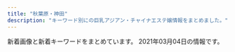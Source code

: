 ```yaml
---
title: "秋葉原・神田"
description: "キーワード別にの巨乳アジアン・チャイナエステ嬢情報をまとめました。"
---
```


新着画像と新着キーワードをまとめています。
2021年03月04日の情報です。

<DmmAffiliateIns />
<KeywordTable
  shops={
    [
    {
        "img_links": [
            "http://loman.ies.fun/images/room4.jpg",
            "http://loman.ies.fun/photos/sites/33/2020/03/2020032611581578.jpg",
            "http://loman.ies.fun/photos/sites/33/2020/03/2020032611565659.jpg",
            "http://loman.ies.fun/images/s_news.png",
            "http://loman.ies.fun/photos/sites/33/2020/03/202003261200240.jpg",
            "http://loman.ies.fun/photos/sites/33/2020/03/2020032611581687.jpg",
            "http://loman.ies.fun/photos/sites/33/2020/03/2020032611584396.jpg",
            "http://loman.ies.fun/photos/sites/33/2020/03/2020032611555543.jpg",
            "http://loman.ies.fun/photos/sites/33/2020/03/2020032611445837.jpg",
            "http://loman.ies.fun/photos/sites/33/2020/03/2020032611153250.jpg",
            "http://loman.ies.fun/photos/sites/33/2020/03/2020032611522152.jpg",
            "http://loman.ies.fun/images/room3.jpg",
            "http://loman.ies.fun/images/s_pick.png",
            "http://loman.ies.fun/images/room1.jpg",
            "http://loman.ies.fun/photos/sites/33/2020/03/2020032611445885.jpg",
            "http://loman.ies.fun/photos/sites/33/2020/03/2020032611565587.jpg",
            "http://loman.ies.fun/photos/sites/33/2020/03/2020032612000446.jpg",
            "http://loman.ies.fun/images/mobile.jpg",
            "http://loman.ies.fun/images/s_staff.png",
            "http://loman.ies.fun/photos/sites/33/2020/03/2020032611565613.jpg",
            "http://loman.ies.fun/photos/sites/33/2020/03/2020032611562755.jpg",
            "http://loman.ies.fun/photos/sites/33/2020/03/2020032611511046.jpg",
            "http://loman.ies.fun/photos/sites/33/2020/03/202003261151446.jpg",
            "http://loman.ies.fun/photos/sites/33/2020/03/202003261158439.jpg",
            "http://loman.ies.fun/photos/sites/33/2020/03/202003261138067.jpg",
            "http://loman.ies.fun/images/girl-z1.jpg",
            "http://loman.ies.fun/images/girl-z2.jpg",
            "http://loman.ies.fun/images/room2.jpg",
            "http://loman.ies.fun/photos/sites/33/2020/08/2020081913260795.jpg",
            "http://loman.ies.fun/photos/sites/33/2020/03/2020032611443518.jpg",
            "http://loman.ies.fun/images/top.png",
            "http://loman.ies.fun/photos/sites/33/2020/03/2020032611553428.jpg"
        ],
        "url": "http://loman.ies.fun/",
        "name": "\u30cf\u30d4\u30cd\u30b9",
        "keywords": {
            "85": 5,
            "87": 4,
            "D": 11,
            "86": 8,
            "83": 2,
            "C": 33,
            "E": 4,
            "89": 1,
            "88": 1
        },
        "station": "JR\u795e\u7530\u99c5\u5317\u53e3"
    },
    {
        "keywords": {
            "D": 4,
            "E": 4,
            "G": 1
        },
        "station": "JR\u795e\u7530\u99c5\u6771\u53e3",
        "name": "COCORO",
        "img_links": [
            "http://k-cocoro.co/images/mya.jpg",
            "http://k-cocoro.co/images/momo.jpg",
            "http://k-cocoro.co/images/001.jpg",
            "http://k-cocoro.co/images/grande.jpg",
            "http://k-cocoro.co/images/g3.jpg",
            "http://k-cocoro.co/images/news_top.jpg",
            "http://k-cocoro.co/images/girl_03.png",
            "http://k-cocoro.co/images/yu.jpg",
            "http://k-cocoro.co/images/shishu_03.jpg",
            "http://k-cocoro.co/images/right_bottom.png",
            "http://k-cocoro.co/images/pagetop.png",
            "http://k-cocoro.co/images/004.jpg",
            "http://k-cocoro.co/images/noimage.jpg",
            "http://k-cocoro.co/images/right_top.png",
            "http://k-cocoro.co/images/shishu_02.jpg",
            "http://k-cocoro.co/images/girlx_top.png",
            "http://k-cocoro.co/images/003.jpg",
            "http://k-cocoro.co/images/remo.jpg",
            "http://k-cocoro.co/images/002.jpg",
            "http://k-cocoro.co/images/mail.png",
            "http://k-cocoro.co/images/s2.jpg",
            "http://k-cocoro.co/images/nei_01.png",
            "http://k-cocoro.co/images/shishu_01.jpg",
            "http://k-cocoro.co/images/tite-magazine.png",
            "http://k-cocoro.co/images/girl_top.png",
            "http://k-cocoro.co/images/gg1.jpg",
            "http://k-cocoro.co/images/yui.jpg",
            "http://k-cocoro.co/images/ss.jpg",
            "http://k-cocoro.co/images/gg2.jpg",
            "http://k-cocoro.co/images/tite-staff.png",
            "http://k-cocoro.co/images/nei_03.png",
            "http://k-cocoro.co/images/girl_01.png"
        ],
        "url": "http://k-cocoro.co/"
    },
    {
        "name": "\u7652\u611b",
        "station": "JR\u79cb\u8449\u539f\u99c5\u662d\u548c\u901a\u308a\u53e3",
        "url": "http://yu-ai.work/",
        "keywords": {
            "85": 24,
            "84": 3,
            "C": 24,
            "87": 3,
            "D": 24,
            "E": 3,
            "86": 3
        },
        "img_links": [
            "http://yu-ai.work/img/st20.jpg",
            "http://yu-ai.work/img/st15.jpg",
            "http://yu-ai.work/sp/img/acc3.jpg",
            "http://yu-ai.work/img/sc9.jpg",
            "http://yu-ai.work/img/head.jpg",
            "http://yu-ai.work/img/acc3.jpg",
            "http://yu-ai.work/img/sc19.jpg",
            "http://yu-ai.work/img/st14.jpg",
            "http://yu-ai.work/sp/img/p19.jpg",
            "http://yu-ai.work/img/sta18.jpg",
            "http://yu-ai.work/sp/img/sta16.jpg",
            "http://yu-ai.work/img/sta13.jpg",
            "http://yu-ai.work/img/st10.jpg",
            "http://yu-ai.work/img/st0013.jpg",
            "http://yu-ai.work/img/st18.jpg",
            "http://yu-ai.work/sp/img/cam.jpg",
            "http://yu-ai.work/sp/img/p17.jpg",
            "http://yu-ai.work/sp/img/time.jpg",
            "http://yu-ai.work/img/sta9.jpg",
            "http://yu-ai.work/img/sta17.jpg",
            "http://yu-ai.work/img/st09.jpg",
            "http://yu-ai.work/img/fla.jpg",
            "http://yu-ai.work/img/st13.jpg",
            "http://yu-ai.work/sp/img/acc1.jpg",
            "http://yu-ai.work/sp/img/add.jpg",
            "http://yu-ai.work/sp/img/sta17.jpg",
            "http://yu-ai.work/img/st014.jpg",
            "http://yu-ai.work/sp/img/sta15.jpg",
            "http://yu-ai.work/img/sta19.jpg",
            "http://yu-ai.work/img/sta12.jpg",
            "http://yu-ai.work/img/sc14.jpg",
            "http://yu-ai.work/sp/img/sta13.jpg",
            "http://yu-ai.work/img/sc15.jpg",
            "http://yu-ai.work/img/st012.jpg",
            "http://yu-ai.work/img/st010.jpg",
            "http://yu-ai.work/sp/img/pc.jpg",
            "http://yu-ai.work/img/st9.jpg",
            "http://yu-ai.work/img/st17.jpg",
            "http://yu-ai.work/img/st0012.jpg",
            "http://yu-ai.work/sp/img/sys.jpg",
            "http://yu-ai.work/img/sc16.jpg",
            "http://yu-ai.work/img/sc20.jpg",
            "http://yu-ai.work/img/men-es-ran.jpg",
            "http://yu-ai.work/img/st009.jpg",
            "http://yu-ai.work/sp/img/p20.jpg",
            "http://yu-ai.work/sp/img/sta14.jpg",
            "http://yu-ai.work/sp/img/pic.jpg",
            "http://yu-ai.work/img/sta16.jpg",
            "http://yu-ai.work/sp/img/p18.jpg",
            "http://yu-ai.work/sp/img/sta20.jpg",
            "http://yu-ai.work/img/st19.jpg",
            "http://yu-ai.work/sp/img/sta10.jpg",
            "http://yu-ai.work/sp/img/botton.jpg",
            "http://yu-ai.work/sp/img/t-s.jpg",
            "http://yu-ai.work/sp/img/sta19.jpg",
            "http://yu-ai.work/img/sta20.jpg",
            "http://yu-ai.work/sp/img/acc2.jpg",
            "http://yu-ai.work/img/sc18.jpg",
            "http://yu-ai.work/img/botton.jpg",
            "http://yu-ai.work/img/acc2.jpg",
            "http://yu-ai.work/sp/img/tit.jpg",
            "http://yu-ai.work/img/st018.jpg",
            "http://yu-ai.work/sp/img/sta9.jpg",
            "http://yu-ai.work/sp/img/t-o.jpg",
            "http://yu-ai.work/img/sta15.jpg",
            "http://yu-ai.work/sp/img/info.jpg",
            "http://yu-ai.work/img/st013.jpg",
            "http://yu-ai.work/sp/img/tel.jpg",
            "http://yu-ai.work/sp/img/t-t.jpg",
            "http://yu-ai.work/img/st015.jpg",
            "http://yu-ai.work/sp/img/sta18.jpg",
            "http://yu-ai.work/img/sta10.jpg",
            "http://yu-ai.work/img/st16.jpg",
            "http://yu-ai.work/img/st020.jpg",
            "http://yu-ai.work/img/st12.jpg",
            "http://yu-ai.work/img/sc17.jpg",
            "http://yu-ai.work/img/sc12.jpg",
            "http://yu-ai.work/img/nos.jpg",
            "http://yu-ai.work/sp/img/t-a.jpg",
            "http://yu-ai.work/img/st019.jpg",
            "http://yu-ai.work/img/sc10.jpg",
            "http://yu-ai.work/sp/img/sta12.jpg",
            "http://yu-ai.work/img/acc1.jpg",
            "http://yu-ai.work/img/sta14.jpg",
            "http://yu-ai.work/sp/img/t-r.jpg",
            "http://yu-ai.work/img/sc13.jpg"
        ]
    },
    {
        "keywords": {},
        "name": "\u6c34\u306e\u604b",
        "station": "JR\u795e\u7530\u99c5\u5357\u53e3",
        "img_links": [],
        "url": "https://mizuno-koi.com/"
    },
    {
        "url": "http://jasmine-massage.info/",
        "keywords": {
            "C": 14,
            "87": 2,
            "85": 3,
            "86": 3,
            "D": 5
        },
        "station": "JR\u79cb\u8449\u539f\u99c5\u662d\u548c\u901a\u308a\u53e3",
        "name": "\u96a0\u308c\u5bb6",
        "img_links": [
            "http://jasmine-massage.info/i/img/sta201.jpg",
            "http://jasmine-massage.info/i/img/sta196.jpg",
            "http://jasmine-massage.info/img/sj.jpg",
            "http://jasmine-massage.info/img/head.jpg",
            "http://jasmine-massage.info/img/botton.jpg",
            "http://jasmine-massage.info/i/img/sta198.jpg",
            "http://jasmine-massage.info/img/st196.jpg",
            "http://jasmine-massage.info/i/img/r1.jpg",
            "http://jasmine-massage.info/img/s201.jpg",
            "http://jasmine-massage.info/img/s200.jpg",
            "http://jasmine-massage.info/img/st0196.jpg",
            "http://jasmine-massage.info/i/img/st196.jpg",
            "http://jasmine-massage.info/i/img/r3.jpg",
            "http://jasmine-massage.info/img/sta196.jpg",
            "http://jasmine-massage.info/img/s196.jpg",
            "http://jasmine-massage.info/img/st0198.jpg",
            "http://jasmine-massage.info/img/sta201.jpg",
            "http://jasmine-massage.info/img/sta198.jpg",
            "http://jasmine-massage.info/i/img/r4.jpg",
            "http://jasmine-massage.info/i/img/sta200.jpg",
            "http://jasmine-massage.info/img/st201.jpg",
            "http://jasmine-massage.info/img/s198.jpg",
            "http://jasmine-massage.info/img/st0200.jpg",
            "http://jasmine-massage.info/img/nos.jpg",
            "http://jasmine-massage.info/i/img/r2.jpg",
            "http://jasmine-massage.info/img/st200.jpg",
            "http://jasmine-massage.info/img/st198.jpg",
            "http://jasmine-massage.info/img/mo.png",
            "http://jasmine-massage.info/img/sta200.jpg"
        ]
    },
    {
        "img_links": [
            "http://www.asakusabashi-est.xyz/images/index-aridel_20.jpg",
            "http://www.asakusabashi-est.xyz/images/index-aridel_24.jpg",
            "http://www.asakusabashi-est.xyz/images/index-aridel_10.jpg",
            "http://www.asakusabashi-est.xyz/images/nav/lanmu-t-job.jpg",
            "http://www.asakusabashi-est.xyz/images/nav/lanmu-t-sys.jpg",
            "http://www.asakusabashi-est.xyz/images/shop/zi2.png",
            "http://www.asakusabashi-est.xyz/images/staff/2/moro/moro.jpg",
            "http://www.asakusabashi-est.xyz/images/shop/zi.png",
            "http://www.asakusabashi-est.xyz/images/idnex-down/index-down-if_07.jpg",
            "http://www.asakusabashi-est.xyz/images/staff/4/3.jpg",
            "http://www.asakusabashi-est.xyz/images/staff/4/4.jpg",
            "http://www.asakusabashi-est.xyz/images/top/t3.jpg",
            "http://www.asakusabashi-est.xyz/images/sys/lanmu-zi-s7.png",
            "http://www.asakusabashi-est.xyz/images/index-aridel_07.jpg",
            "http://www.asakusabashi-est.xyz/images/top/t2.jpg",
            "http://www.asakusabashi-est.xyz/images/idnex-down/index-down-if_12.jpg",
            "http://www.asakusabashi-est.xyz/images/top/t3.png",
            "http://www.asakusabashi-est.xyz/images/nav/lanmu-t-st.jpg",
            "http://www.asakusabashi-est.xyz/images/index-aridel_02.jpg",
            "http://www.asakusabashi-est.xyz/images/staff/akira.jpg",
            "http://www.asakusabashi-est.xyz/images/shop/zi4.png",
            "http://www.asakusabashi-est.xyz/images/idnex-down/index-down-if_03.jpg",
            "http://www.asakusabashi-est.xyz/images/shop/zi3.png",
            "http://www.asakusabashi-est.xyz/images/staff/6.jpg",
            "http://www.asakusabashi-est.xyz/images/staff/4/2.jpg",
            "http://www.asakusabashi-est.xyz/images/idnex-down/index-down-if_05.jpg",
            "http://www.asakusabashi-est.xyz/images/index-aridel_18.jpg"
        ],
        "url": "http://www.asakusabashi-est.xyz/",
        "name": "Oualia\u30fb\u30af\u30aa\u30ea\u30a2",
        "keywords": {
            "84": 1
        },
        "station": "JR\u6d45\u8349\u6a4b\u99c5\u6771\u53e3"
    },
    {
        "station": "JR\u795e\u7530\u99c5\u897f\u53e3",
        "name": "\u7652\u3057\u306e\u68ee",
        "img_links": [
            "http://massage-esthe.xyz/img/st1.jpg",
            "http://massage-esthe.xyz/img/sta3.jpg",
            "http://massage-esthe.xyz/img/st2.jpg",
            "http://massage-esthe.xyz/img/eve.jpg",
            "http://massage-esthe.xyz/img/st4.jpg",
            "http://massage-esthe.xyz/img/sta2.jpg",
            "http://massage-esthe.xyz/img/nosta.jpg",
            "http://massage-esthe.xyz/img/no.png",
            "http://massage-esthe.xyz/img/sta4.jpg",
            "http://massage-esthe.xyz/img/fla.jpg",
            "http://massage-esthe.xyz/img/sta1.jpg",
            "http://massage-esthe.xyz/img/r1.jpg",
            "http://massage-esthe.xyz/img/st3.jpg",
            "http://massage-esthe.xyz/img/r2.jpg",
            "http://massage-esthe.xyz/img/r4.jpg",
            "http://massage-esthe.xyz/img/st5.jpg",
            "http://massage-esthe.xyz/img/sta5.jpg",
            "http://massage-esthe.xyz/img/top.jpg"
        ],
        "keywords": {
            "86": 11
        },
        "url": "http://massage-esthe.xyz/"
    },
    {
        "keywords": {
            "87": 8,
            "E": 8,
            "C": 26,
            "D": 12,
            "85": 2,
            "86": 10
        },
        "img_links": [
            "http://chou-massage.work/sp/img/st3.jpg",
            "http://chou-massage.work/img/st4.jpg",
            "http://chou-massage.work/sp/img/fla-2.jpg",
            "http://chou-massage.work/sp/img/fla-3.jpg",
            "http://chou-massage.work/img/sta1.jpg",
            "http://chou-massage.work/img/st1.jpg",
            "http://chou-massage.work/img/sta7.jpg",
            "http://chou-massage.work/sp/img/fla-1.jpg",
            "http://chou-massage.work/sp/img/sta8.jpg",
            "http://chou-massage.work/sp/img/sta3.jpg",
            "http://chou-massage.work/sp/img/sta7.jpg",
            "http://chou-massage.work/img/sta2.jpg",
            "http://chou-massage.work/sp/img/botton.jpg",
            "http://chou-massage.work/img/st2.jpg",
            "http://chou-massage.work/img/fla-2.jpg",
            "http://chou-massage.work/img/fla-1.jpg",
            "http://chou-massage.work/img/st3.jpg",
            "http://chou-massage.work/img/st8.jpg",
            "http://chou-massage.work/img/sta8.jpg",
            "http://chou-massage.work/sp/img/sta2.jpg",
            "http://chou-massage.work/sp/img/st7.jpg",
            "http://chou-massage.work/sp/img/st1.jpg",
            "http://chou-massage.work/img/acc.jpg",
            "http://chou-massage.work/sp/img/st4.jpg",
            "http://chou-massage.work/sp/img/sta1.jpg",
            "http://chou-massage.work/sp/img/st2.jpg",
            "http://chou-massage.work/img/sta3.jpg",
            "http://chou-massage.work/img/sta4.jpg",
            "http://chou-massage.work/img/st7.jpg",
            "http://chou-massage.work/img/botton.jpg",
            "http://chou-massage.work/sp/img/st8.jpg",
            "http://chou-massage.work/img/mo.png",
            "http://chou-massage.work/sp/img/sta4.jpg",
            "http://chou-massage.work/sp/img/acc.jpg",
            "http://chou-massage.work/img/fla-3.jpg",
            "http://chou-massage.work/sp/img/mo.png"
        ],
        "station": "JR\u795e\u7530\u99c5\u897f\u53e3",
        "url": "http://chou-massage.work/",
        "name": "\u8776"
    },
    {
        "name": "\u30d1\u30f3\u30c0\u30de\u30c3\u30b5\u30fc\u30b8",
        "keywords": {},
        "station": "JR\u79cb\u8449\u539f\u99c5\u662d\u548c\u901a\u308a\u53e3",
        "img_links": [
            "https://yumegokochi1.com/_src/49451741/panda.png",
            "https://yumegokochi1.com/_src/49451698/img20200920211111185467.png",
            "https://yumegokochi1.com/_src/49451759/mikinew22.png",
            "https://yumegokochi1.com/_src/49690956/mikinew22.png",
            "https://yumegokochi1.com/_src/49800470/mikinew22.png",
            "https://yumegokochi1.com/_src/49800856/2.jpg",
            "https://yumegokochi1.com/_src/49451694/img20200920141422782540.png",
            "https://yumegokochi1.com/_src/49600659/mikinew22.png",
            "https://yumegokochi1.com/_src/49451714/img20200920211111185467.png",
            "https://yumegokochi1.com/_src/49600657/mikinew22.png",
            "https://yumegokochi1.com/_src/49601606/mikinew22.png",
            "https://yumegokochi1.com/_src/49451706/img20200921221149975618.png",
            "https://yumegokochi1.com/_src/49451712/gettyimages-1124713982.jpg",
            "https://yumegokochi1.com/_src/49601604/img_5364.png",
            "https://yumegokochi1.com/_src/49800727/1.jpg",
            "https://yumegokochi1.com/_src/49451708/img20200921221149975618.png",
            "https://yumegokochi1.com/_src/49451755/mikinew22.png",
            "https://yumegokochi1.com/_src/49451739/s__37322773.jpg",
            "https://yumegokochi1.com/_src/49451725/img20200920211111185467.png",
            "https://yumegokochi1.com/_src/49451804/9dfc3519-db15-4421-9d5a-72bca41cf758.jpg",
            "https://yumegokochi1.com/_src/49451757/mikinew22.png",
            "https://yumegokochi1.com/_src/49451753/mikinew22.png",
            "https://yumegokochi1.com/_src/49451769/sign.png",
            "https://yumegokochi1.com/_src/49451751/s__37707790.jpg",
            "https://yumegokochi1.com/_src/49451762/9dfc3519-db15-4421-9d5a-72bca41cf758.jpg",
            "https://yumegokochi1.com/_src/49451690/tel.png",
            "https://yumegokochi1.com/_src/49451704/img20200921221149975618.png",
            "https://yumegokochi1.com/_src/49451761/73712a1b-86b8-482b-b4d2-d8a85862327f.jpg",
            "https://yumegokochi1.com/_src/49690958/mikinew22.png",
            "https://yumegokochi1.com/_src/49801147/1.jpg",
            "https://yumegokochi1.com/_src/49800472/mikinew22.png",
            "https://yumegokochi1.com/_src/49451721/2019-06-03_20200201221114.png",
            "https://yumegokochi1.com/_src/49451724/2019-06-03_20200201221114.png",
            "https://yumegokochi1.com/_src/49451688/mikinew22.png",
            "https://yumegokochi1.com/_src/53271233/hinamatsuri.png",
            "https://yumegokochi1.com/_src/49451747/mikinew22.png",
            "https://yumegokochi1.com/_src/49451710/gettyimages-1124713982.jpg"
        ],
        "url": "https://yumegokochi1.com/"
    },
    {
        "url": "http://esthe-aroma.pink/",
        "keywords": {
            "86": 4,
            "C": 2,
            "85": 2,
            "D": 4,
            "87": 1,
            "E": 1
        },
        "img_links": [
            "http://esthe-aroma.pink/img/cg011.jpg",
            "http://esthe-aroma.pink/img/m4.jpg",
            "http://esthe-aroma.pink/img/m2.jpg",
            "http://esthe-aroma.pink/img/stan.png",
            "http://esthe-aroma.pink/img/m1.jpg",
            "http://esthe-aroma.pink/img/cg07.jpg",
            "http://esthe-aroma.pink/img/m10.jpg",
            "http://esthe-aroma.pink/img/top.jpg",
            "http://esthe-aroma.pink/img/noo.png",
            "http://esthe-aroma.pink/img/cg03.jpg",
            "http://esthe-aroma.pink/img/cg01.jpg",
            "http://esthe-aroma.pink/img/m30.jpg",
            "http://esthe-aroma.pink/img/cg05.jpg",
            "http://esthe-aroma.pink/img/m3.jpg",
            "http://esthe-aroma.pink/img/cg04.jpg",
            "http://esthe-aroma.pink/img/m20.jpg",
            "http://esthe-aroma.pink/img/m6.jpg",
            "http://esthe-aroma.pink/img/no.png",
            "http://esthe-aroma.pink/img/cg021.jpg",
            "http://esthe-aroma.pink/img/cg02.jpg",
            "http://esthe-aroma.pink/img/m5.jpg",
            "http://esthe-aroma.pink/img/cg06.jpg",
            "http://esthe-aroma.pink/img/m60.jpg",
            "http://esthe-aroma.pink/img/fla.jpg"
        ],
        "name": "\u604b\u306e\u65e5",
        "station": "JR\u795e\u7530\u99c5\u6771\u53e3"
    },
    {
        "name": "\u5065\u5eb7\u574a",
        "station": "JR\u795e\u7530\u99c5\u5317\u53e3",
        "img_links": [
            "http://kenkoubo.link/wp-content/themes/template-salon2/images/camp-bnr2.png",
            "http://kenkoubo.link/wp-content/uploads/2017/03/05a.jpg",
            "http://kenkoubo.link/wp-content/uploads/2019/05/rin_image_1_syusei-250x375.jpeg",
            "http://kenkoubo.link/wp-content/themes/template-salon2/images/camp-bnr.png",
            "http://kenkoubo.link/wp-content/uploads/2017/03/08-250x375.jpg",
            "http://kenkoubo.link/wp-content/uploads/2017/03/08.jpg",
            "http://kenkoubo.link/wp-content/themes/template-salon2/images/news-ttl.png",
            "http://es-tsudanuma.com/wp-content/uploads/2016/10/massage-de_88_31.jpg",
            "http://kenkoubo.link/wp-content/themes/template-salon2/images/05.jpg",
            "http://kenkoubo.link/wp-content/uploads/2017/03/08-2.jpg",
            "http://kenkoubo.link/wp-content/uploads/2019/05/rin_image_1_syusei-900x1600.jpeg",
            "http://kenkoubo.link/wp-content/themes/template-salon2/images/info.png",
            "http://kenkoubo.link/wp-content/uploads/2020/11/yuko_image_syusei-1.jpg",
            "http://kenkoubo.link/wp-content/themes/template-salon2/images/telm.png",
            "http://kenkoubo.link/wp-content/themes/template-salon2/images/slider1.jpg",
            "http://kenkoubo.link/wp-content/uploads/2017/03/03-1.jpg",
            "http://kenkoubo.link/wp-content/themes/template-salon2/images/camp-bnr3.png",
            "http://kenkoubo.link/wp-content/themes/template-salon2/images/camp-bnr4.png",
            "http://kenkoubo.link/wp-content/uploads/2017/03/05.jpg",
            "http://kenkoubo.link/wp-content/uploads/2017/03/05-1-250x375.jpg",
            "http://kenkoubo.link/wp-content/uploads/2019/05/ai_image_1_syusei-250x375.jpeg",
            "http://kenkoubo.link/wp-content/uploads/2019/05/ai_image_1_syusei-900x1600.jpeg",
            "http://kenkoubo.link/wp-content/themes/template-salon2/images/pickup-frame.png",
            "http://kenkoubo.link/wp-content/uploads/2017/03/08a.jpg",
            "http://kenkoubo.link/wp-content/uploads/2017/03/05-1.jpg",
            "http://kenkoubo.link/wp-content/themes/template-salon2/images/info2.png",
            "http://kenkoubo.link/wp-content/themes/template-salon2/images/pickup-ttl.png",
            "https://www.mens-anavi.com/img/mens-esthe1.png",
            "http://kenkoubo.link/wp-content/uploads/2017/03/07-1.jpg",
            "http://kenkoubo.link/wp-content/uploads/2017/03/09.jpg",
            "http://kenkoubo.link/wp-content/themes/template-salon2/images/03.jpg",
            "http://kenkoubo.link/wp-content/uploads/2020/11/yuko_image_syusei-1-250x375.jpg",
            "http://kenkoubo.link/wp-content/themes/template-salon2/images/08.jpg",
            "http://kenkoubo.link/wp-content/uploads/2017/03/03-1-250x375.jpg"
        ],
        "url": "http://kenkoubo.link",
        "keywords": {
            "C": 6,
            "85": 2,
            "90": 2,
            "D": 6,
            "89": 4,
            "88": 4
        }
    },
    {
        "keywords": {
            "G": 3,
            "\u7206\u4e73": 3,
            "F": 7,
            "E": 3,
            "\u80f8": 2,
            "\u4e73": 3,
            "D": 9,
            "C": 18
        },
        "name": "\u8336\u8336",
        "url": "http://esute-kanda.tokyo/",
        "img_links": [
            "http://esute-kanda.tokyo/images/st/st_suzu.jpg",
            "http://esute-kanda.tokyo/images/st/st_kanon.jpg",
            "http://esute-kanda.tokyo/images/st/st_sakura.jpg",
            "http://esute-kanda.tokyo/images/top2.png",
            "http://esute-kanda.tokyo/images/top.png",
            "http://esute-kanda.tokyo/images/st/st_sara.jpg",
            "http://esute-kanda.tokyo/images/st/st_moka.jpg",
            "http://esute-kanda.tokyo/images/st/st_yuuka.jpg",
            "http://esute-kanda.tokyo/images/st/st_jennie2.jpg",
            "http://esute-kanda.tokyo/images/st/st_natsu.jpg",
            "http://esute-kanda.tokyo/images/st/st_riko.jpg",
            "http://esute-kanda.tokyo/images/st/st_nanami.jpg",
            "http://esute-kanda.tokyo/images/st/st_ran.jpg",
            "http://esute-kanda.tokyo/images/st/st_ryo.jpg",
            "http://esute-kanda.tokyo/images/st/st_yaya.jpg",
            "http://esute-kanda.tokyo/images/st/st_riri.jpg",
            "http://esute-kanda.tokyo/images/st/st_mariko.jpg",
            "http://esute-kanda.tokyo/images/st/st_momo.jpg",
            "http://esute-kanda.tokyo/images/access/ac_photo.jpg",
            "http://esute-kanda.tokyo/images/st/st_yuyu.jpg",
            "http://esute-kanda.tokyo/images/st/st_jennie.jpg",
            "http://esute-kanda.tokyo/images/st/st_ayaka.jpg",
            "http://esute-kanda.tokyo/images/st/st_yuki.jpg",
            "http://esute-kanda.tokyo/images/st/st_rui.jpg",
            "http://esute-kanda.tokyo/images/st/st_mao.jpg"
        ],
        "station": "\u795e\u7530\u99c5\u897f\u53e3"
    },
    {
        "url": "http://genkidou.work/",
        "img_links": [
            "http://genkidou.work/img/s5.jpg",
            "http://genkidou.work/img/sta24.jpg",
            "http://genkidou.work/sp/img/tit.jpg",
            "http://genkidou.work/sp/img/acc5.jpg",
            "http://genkidou.work/sp/img/sch.jpg",
            "http://genkidou.work/img/body2.jpg",
            "http://genkidou.work/img/acc2.jpg",
            "http://genkidou.work/sp/img/pc.jpg",
            "http://genkidou.work/img/st3.jpg",
            "http://genkidou.work/img/st24.jpg",
            "http://genkidou.work/img/st7.jpg",
            "http://genkidou.work/img/st12.jpg",
            "http://genkidou.work/sp/img/pic.jpg",
            "http://genkidou.work/sp/img/cam.jpg",
            "http://genkidou.work/sp/img/t-a.jpg",
            "http://genkidou.work/img/st9.jpg",
            "http://genkidou.work/sp/img/koko_234x60.png",
            "http://genkidou.work/img/st13.jpg",
            "http://genkidou.work/img/head.jpg",
            "http://genkidou.work/img/sta22.jpg",
            "http://genkidou.work/sp/img/st20.jpg",
            "http://genkidou.work/img/st18.jpg",
            "http://genkidou.work/sp/img/st10.jpg",
            "http://genkidou.work/img/st6.jpg",
            "http://genkidou.work/img/mo.png",
            "http://genkidou.work/sp/img/st13.jpg",
            "http://genkidou.work/img/koko_468x60.png",
            "http://genkidou.work/img/sta10.jpg",
            "http://genkidou.work/sp/img/st11.jpg",
            "http://genkidou.work/sp/img/st16.jpg",
            "http://genkidou.work/img/fla.jpg",
            "http://genkidou.work/sp/img/time.jpg",
            "http://genkidou.work/img/st0011.jpg",
            "http://genkidou.work/img/st011.jpg",
            "http://genkidou.work/sp/img/info.jpg",
            "http://genkidou.work/img/st4.jpg",
            "http://genkidou.work/img/sta2.jpg",
            "http://genkidou.work/img/st20.jpg",
            "http://genkidou.work/sp/img/acc6.jpg",
            "http://genkidou.work/sp/img/tel.jpg",
            "http://genkidou.work/img/botton.jpg",
            "http://genkidou.work/sp/img/acc2.jpg",
            "http://genkidou.work/img/sta16.jpg",
            "http://genkidou.work/img/fla-1.jpg",
            "http://genkidou.work/img/st010.jpg",
            "http://genkidou.work/img/acc5.jpg",
            "http://genkidou.work/sp/img/st2.jpg",
            "http://genkidou.work/img/sta6.jpg",
            "http://genkidou.work/sp/img/botton.jpg",
            "http://genkidou.work/img/r9.jpg",
            "http://genkidou.work/sp/img/st18.jpg",
            "http://genkidou.work/img/st22.jpg",
            "http://genkidou.work/img/st2.jpg",
            "http://genkidou.work/img/s3.jpg",
            "http://genkidou.work/sp/img/p23.jpg",
            "http://genkidou.work/img/sta11.jpg",
            "http://genkidou.work/sp/img/st23.jpg",
            "http://genkidou.work/sp/img/acc3.jpg",
            "http://genkidou.work/img/acc4.jpg",
            "http://genkidou.work/img/acc1.jpg",
            "http://genkidou.work/img/sta20.jpg",
            "http://genkidou.work/sp/img/st24.jpg",
            "http://genkidou.work/sp/img/t-o.jpg",
            "http://genkidou.work/img/st16.jpg",
            "http://genkidou.work/sp/img/add.jpg",
            "http://genkidou.work/sp/img/t-t.jpg",
            "http://genkidou.work/sp/img/st22.jpg",
            "http://genkidou.work/img/acc6.jpg",
            "http://genkidou.work/img/st23.jpg",
            "http://genkidou.work/sp/img/p24.jpg",
            "http://genkidou.work/img/sta23.jpg",
            "http://genkidou.work/img/s4.jpg",
            "http://genkidou.work/sp/img/t-s.jpg",
            "http://genkidou.work/sp/img/st6.jpg",
            "http://genkidou.work/sp/img/sys.jpg",
            "http://genkidou.work/img/fla-2.jpg",
            "http://genkidou.work/img/s2.jpg",
            "http://genkidou.work/sp/img/acc1.jpg",
            "http://genkidou.work/img/fla-3.jpg",
            "http://genkidou.work/sp/img/p20.jpg",
            "http://genkidou.work/sp/img/acc4.jpg",
            "http://genkidou.work/img/st17.jpg",
            "http://genkidou.work/img/st21.jpg",
            "http://genkidou.work/img/s1.jpg",
            "http://genkidou.work/img/acc3.jpg",
            "http://genkidou.work/sp/img/t-r.jpg"
        ],
        "station": "JR\u795e\u7530\u99c5\u897f\u53e3",
        "name": "\u5143\u6c17\u5802\uff5e\u3052\u3093\u304d\u3069\u3046\uff5e",
        "keywords": {
            "85": 5,
            "H": 1,
            "F": 6,
            "88": 5,
            "D": 15,
            "87": 11,
            "91": 3,
            "86": 7,
            "89": 2,
            "E": 9,
            "C": 26
        }
    },
    {
        "img_links": [
            "http://www.rave.masg.info/images/shop/shop01.jpg",
            "http://www.rave.masg.info/images/shop/shop03.jpg",
            "http://www.rave.masg.info/images/main_top.png",
            "http://www.rave.masg.info/images/s1.jpg",
            "http://www.rave.masg.info/files/002-03.jpg",
            "http://www.rave.masg.info/images/new1.png",
            "http://www.rave.masg.info/files/009-03.jpg",
            "http://www.rave.masg.info/files/008-02.jpg",
            "http://www.rave.masg.info/files/001-03.jpg",
            "http://www.rave.masg.info/files/005-03.jpg",
            "http://www.rave.masg.info/files/009.jpg",
            "http://www.rave.masg.info/files/014.jpg",
            "http://www.rave.masg.info/files/003-02.jpg",
            "http://www.rave.masg.info/files/008.jpg",
            "http://www.rave.masg.info/files/014-03.jpg",
            "http://www.rave.masg.info/images/infotiao1.jpg",
            "http://www.rave.masg.info/files/006-03.jpg",
            "http://www.rave.masg.info/files/002.jpg",
            "http://www.rave.masg.info/images/xian.png",
            "http://www.rave.masg.info/images/zi_massage.png",
            "http://www.rave.masg.info/files/005.jpg",
            "http://www.rave.masg.info/files/005-02.jpg",
            "http://www.rave.masg.info/files/001-02.jpg",
            "http://www.rave.masg.info/images/shop/shop04.jpg",
            "http://www.rave.masg.info/files/006.jpg",
            "http://www.rave.masg.info/images/zi_staff.png",
            "http://www.rave.masg.info/files/014-02.jpg",
            "http://www.rave.masg.info/images/shop/shop02.jpg",
            "http://www.rave.masg.info/images/s5.jpg",
            "http://www.rave.masg.info/files/001.jpg",
            "http://www.rave.masg.info/images/main_bottom.png",
            "http://www.rave.masg.info/files/008-03.jpg",
            "http://www.rave.masg.info/files/002-02.jpg",
            "http://www.rave.masg.info/images/s4.jpg",
            "http://www.rave.masg.info/files/006-02.jpg",
            "http://www.rave.masg.info/images/service.png",
            "http://www.rave.masg.info/images/new3.png",
            "http://www.rave.masg.info/files/015-02.jpg",
            "http://www.rave.masg.info/images/s3.jpg",
            "http://www.rave.masg.info/files/015.jpg",
            "http://www.rave.masg.info/files/009-02.jpg",
            "http://www.rave.masg.info/files/003-03.jpg",
            "http://www.rave.masg.info/images/maga.jpg",
            "http://www.rave.masg.info/images/s2.jpg",
            "http://www.rave.masg.info/files/003.jpg",
            "http://www.rave.masg.info/images/tel.png",
            "http://www.rave.masg.info/files/015-03.jpg",
            "http://www.rave.masg.info/images/pick.png"
        ],
        "station": "JR\u79cb\u8449\u539f\u99c5\u662d\u548c\u901a\u308a\u53e3",
        "name": "RAVE \u30ec\u30a4\u30f4",
        "url": "http://www.rave.masg.info/",
        "keywords": {
            "88": 1,
            "G": 1,
            "89": 1,
            "87": 5,
            "86": 1,
            "F": 2,
            "D": 6,
            "90": 1
        }
    },
    {
        "station": "JR\u79cb\u8449\u539f\u99c5\u662d\u548c\u901a\u308a\u53e3",
        "img_links": [
            "http://junpu.jpest.net/images/sys4.jpg",
            "http://junpuadmin.jpest.net/uploads/2021/01/6DEF0C3A-BC24-43F3-86B7-EA77E5E3A717.jpg",
            "http://junpuadmin.jpest.net/uploads/2021/01/8FAC8FB2-DB21-4688-B50C-530DE522F742.jpg",
            "http://junpuadmin.jpest.net/uploads/2021/01/E3B6B02E-4F32-431B-90DF-8F02A102ED7A.jpg",
            "http://junpu.jpest.net/images/head.jpg",
            "http://junpu.jpest.net/images/b1.jpg",
            "http://junpu.jpest.net/images/r4.jpg",
            "http://junpu.jpest.net/images/tt.jpg",
            "http://junpu.jpest.net/images/telb1.jpg",
            "http://junpuadmin.jpest.net/uploads/2021/01/IMG_1616-2.jpg",
            "http://junpuadmin.jpest.net/uploads/2021/01/5BBD19C5-8DEF-48E7-87D0-CEBE168F2E36-2.jpg",
            "http://junpuadmin.jpest.net/uploads/2021/01/5.jpg",
            "http://junpuadmin.jpest.net/uploads/2021/01/IMG_2402-1.jpg",
            "http://junpu.jpest.net/images/footer.jpg",
            "http://junpuadmin.jpest.net/uploads/2021/01/7.jpg",
            "http://junpuadmin.jpest.net/uploads/2021/01/admin-ajax.jpg",
            "http://junpuadmin.jpest.net/uploads/2021/01/IMG_1555.jpg",
            "http://junpu.jpest.net/images/tiao.jpg",
            "http://junpuadmin.jpest.net/uploads/2021/02/IMG_2214-1.jpg",
            "http://junpu.jpest.net/images/telhead.jpg",
            "http://junpuadmin.jpest.net/uploads/2021/01/E3B6B02E-4F32-431B-90DF-8F02A102ED7A-1.jpg",
            "http://junpuadmin.jpest.net/uploads/2021/01/g1-1.jpg",
            "http://junpu.jpest.net/images/sys3.jpg"
        ],
        "name": "\u9806\u98a8",
        "keywords": {
            "90": 1,
            "C": 4,
            "87": 1,
            "84": 1,
            "89": 1,
            "88": 1,
            "D": 3
        },
        "url": "http://junpu.jpest.net/"
    },
    {
        "name": "\u30e9\u30d6\u30ac\u30fc\u30c7\u30f3",
        "station": "JR\u79cb\u8449\u539f\u99c5\u662d\u548c\u901a\u308a\u53e3",
        "url": "http://www.lovegarden-s.info/",
        "img_links": [
            "http://www.lovegarden-s.info/img/pic_info.png",
            "http://www.lovegarden-s.info/photo/home/9601430403087.jpg",
            "http://www.lovegarden-s.info/photo/home/8901454735680.jpg",
            "http://www.lovegarden-s.info/photo/202002/1580969705245014003.jpeg",
            "http://www.lovegarden-s.info/photo/201504/1430403080602083079.jpg",
            "http://www.lovegarden-s.info/photo/home/7251576458086.jpg",
            "http://www.lovegarden-s.info/img/link.png",
            "http://www.lovegarden-s.info/photo/home/8951576457983.jpg",
            "http://www.lovegarden-s.info/img/top.png",
            "http://www.lovegarden-s.info/photo/home/8341599896251.jpg",
            "http://www.lovegarden-s.info/img/img1.png",
            "http://www.lovegarden-s.info/photo/home/4781579678186.jpg",
            "http://www.lovegarden-s.info/photo/201811/15420361921270089007.jpg",
            "http://www.lovegarden-s.info/photo/home/4231542036212.jpg",
            "http://www.lovegarden-s.info/photo/home/9871580969716.jpg",
            "http://www.lovegarden-s.info/photo/201602/1455104915985663806.jpg",
            "http://www.lovegarden-s.info/photo/201912/15764583101976861511.jpg",
            "http://www.lovegarden-s.info/photo/home/1071580955755.jpg",
            "http://www.lovegarden-s.info/photo/201912/15762826581589257136.jpeg",
            "http://www.lovegarden-s.info/img/re2.png",
            "http://www.lovegarden-s.info/photo/home/4831576458331.jpg",
            "http://www.lovegarden-s.info/photo/202002/15809557251246469135.jpg",
            "http://www.lovegarden-s.info/photo/home/8651455104921.jpg",
            "http://www.lovegarden-s.info/photo/201912/15762841361405259657.png",
            "http://www.lovegarden-s.info/photo/202001/15796781601253232552.jpg",
            "http://www.lovegarden-s.info/photo/202009/15998962431272351164.jpeg",
            "http://www.lovegarden-s.info/img/img2.png",
            "http://www.lovegarden-s.info/img/info.png",
            "http://www.lovegarden-s.info/img/return.png",
            "http://www.lovegarden-s.info/img/staff.png",
            "http://www.lovegarden-s.info/photo/201602/14547356612012610027.jpg"
        ],
        "keywords": {
            "87": 8,
            "89": 4,
            "E": 2,
            "86": 4,
            "85": 6,
            "D": 18
        }
    },
    {
        "img_links": [
            "http://refresh-salon.tokyo/images/st/st_mariko.jpg",
            "http://refresh-salon.tokyo/images/st/st_risa.jpg",
            "http://refresh-salon.tokyo/images/st/st_miko.jpg",
            "http://refresh-salon.tokyo/images/st/st_nana.jpg",
            "http://refresh-salon.tokyo/images/st/st_rin.jpg",
            "http://refresh-salon.tokyo/images/st/st_junko.jpg",
            "http://refresh-salon.tokyo/images/img/wanted.jpg",
            "http://refresh-salon.tokyo/images/st/st_anna.jpg",
            "http://refresh-salon.tokyo/images/st/st_momo.jpg",
            "http://refresh-salon.tokyo/images/st/st_mei.jpg",
            "http://refresh-salon.tokyo/images/topimage/main2.jpg",
            "http://refresh-salon.tokyo/images/st/st_koko.jpg",
            "http://refresh-salon.tokyo/images/st/st_saya.jpg",
            "http://refresh-salon.tokyo/images/st/st_aiko.jpg"
        ],
        "station": "JR\u795e\u7530\u99c5\u897f\u53e3",
        "url": "http://refresh-salon.tokyo/",
        "keywords": {
            "G": 2,
            "E": 2,
            "C": 41,
            "D": 20
        },
        "name": "\u3082\u307f\u697d"
    },
    {
        "img_links": [
            "http://yume-massage.info/sp/img/pic.jpg",
            "http://yume-massage.info/sp/img/s9.jpg",
            "http://yume-massage.info/sp/img/t-r.jpg",
            "http://yume-massage.info/sp/img/p-9.jpg",
            "http://yume-massage.info/img/s8.jpg",
            "http://yume-massage.info/sp/img/add.jpg",
            "http://yume-massage.info/img/sta7.jpg",
            "http://yume-massage.info/sp/img/t-a.jpg",
            "http://yume-massage.info/img/sta8.jpg",
            "http://yume-massage.info/img/st06.jpg",
            "http://yume-massage.info/sp/img/t-o.jpg",
            "http://yume-massage.info/img/st7.jpg",
            "http://yume-massage.info/img/nos.jpg",
            "http://yume-massage.info/img/st2.jpg",
            "http://yume-massage.info/img/r9.jpg",
            "http://yume-massage.info/img/sta9.jpg",
            "http://yume-massage.info/sp/img/tit.jpg",
            "http://yume-massage.info/sp/img/t-s.jpg",
            "http://yume-massage.info/img/s6.jpg",
            "http://yume-massage.info/sp/img/tel.jpg",
            "http://yume-massage.info/img/s1.jpg",
            "http://yume-massage.info/sp/img/kan.jpg",
            "http://yume-massage.info/img/s9.jpg",
            "http://yume-massage.info/img/head.jpg",
            "http://yume-massage.info/img/sta4.jpg",
            "http://yume-massage.info/img/st1.jpg",
            "http://yume-massage.info/img/botton.jpg",
            "http://yume-massage.info/sp/img/s4.jpg",
            "http://yume-massage.info/img/s7.jpg",
            "http://yume-massage.info/img/sta6.jpg",
            "http://yume-massage.info/img/st5.jpg",
            "http://yume-massage.info/img/head2.jpg",
            "http://yume-massage.info/img/s10.jpg",
            "http://yume-massage.info/img/xmas.png",
            "http://yume-massage.info/sp/img/s8.jpg",
            "http://yume-massage.info/sp/img/t-t.jpg",
            "http://yume-massage.info/img/st3.jpg",
            "http://yume-massage.info/img/st9.jpg",
            "http://yume-massage.info/img/s4.jpg",
            "http://yume-massage.info/img/st6.jpg",
            "http://yume-massage.info/sp/img/time.jpg",
            "http://yume-massage.info/img/st4.jpg",
            "http://yume-massage.info/sp/img/s6.jpg",
            "http://yume-massage.info/sp/img/s7.jpg",
            "http://yume-massage.info/img/sta10.jpg",
            "http://yume-massage.info/img/kan.jpg",
            "http://yume-massage.info/sp/img/cam.jpg",
            "http://yume-massage.info/sp/img/sys.jpg",
            "http://yume-massage.info/img/st10.jpg",
            "http://yume-massage.info/sp/img/pc.jpg",
            "http://yume-massage.info/sp/img/add2.jpg",
            "http://yume-massage.info/sp/img/p-10.jpg",
            "http://yume-massage.info/sp/img/info.jpg",
            "http://yume-massage.info/sp/img/s10.jpg",
            "http://yume-massage.info/sp/img/s1.jpg",
            "http://yume-massage.info/sp/img/botton.jpg",
            "http://yume-massage.info/img/st8.jpg",
            "http://yume-massage.info/sp/img/p-6.jpg",
            "http://yume-massage.info/img/sta1.jpg",
            "http://yume-massage.info/img/mo.png"
        ],
        "station": "\u6d45\u8349\u6a4b\u99c5",
        "keywords": {
            "88": 3,
            "86": 3,
            "87": 6,
            "D": 7,
            "E": 7,
            "C": 20,
            "84": 3,
            "85": 2
        },
        "url": "http://yume-massage.info/",
        "name": "\u5922"
    },
    {
        "name": "\u6e29",
        "img_links": [
            "https://kanda-on.work/images/st/st_mika.jpg",
            "https://kanda-on.work/images/top_campaign_bottom.jpg",
            "https://kanda-on.work/images/st/st_yuri.jpg",
            "https://kanda-on.work/images/st/st_mika2.jpg",
            "https://kanda-on.work/images/st/st_rara2.jpg",
            "https://kanda-on.work/images/top_campaign.jpg",
            "https://kanda-on.work/images/st/st_kaori.jpg",
            "https://kanda-on.work/images/st/st_maya.jpg",
            "https://kanda-on.work/images/st/st_ako.jpg",
            "https://kanda-on.work/images/st/st_arisa.jpg",
            "https://kanda-on.work/images/top.png",
            "https://kanda-on.work/images/top2.png",
            "https://kanda-on.work/images/st/st_akari.jpg",
            "https://kanda-on.work/images/st/st_lemon.jpg",
            "https://kanda-on.work/images/st/st_kana.jpg",
            "https://kanda-on.work/images/st/st_yuki.jpg",
            "https://kanda-on.work/images/st/st_mina.jpg",
            "https://kanda-on.work/images/st/st_ruru.jpg",
            "https://kanda-on.work/images/st/st_yuzuki.jpg",
            "https://kanda-on.work/images/st/st_koko.jpg",
            "https://kanda-on.work/images/st/st_sakura.jpg",
            "https://kanda-on.work/images/st/st_akira.jpg",
            "https://kanda-on.work/images/st/st_natsuko.jpg",
            "https://kanda-on.work/images/st/st_miki.jpg",
            "https://kanda-on.work/images/st/st_kiki.jpg",
            "https://kanda-on.work/images/st/st_rara.jpg",
            "https://kanda-on.work/images/st/st_moe.jpg"
        ],
        "station": "JR\u795e\u7530\u99c5\u897f\u53e3",
        "keywords": {
            "\u5de8\u4e73": 3,
            "\u4e73": 3,
            "F": 24,
            "C": 33
        },
        "url": "https://kanda-on.work/"
    },
    {
        "url": "http://nene-kanda.net/index.html",
        "station": "JR\u795e\u7530\u99c5\u5317\u53e3",
        "name": "NeNe\uff5e\u30cd\u30cd\uff5e",
        "keywords": {
            "C": 42,
            "E": 4,
            "F": 4,
            "D": 16
        },
        "img_links": [
            "http://nene-kanda.net/images/share/sptel.png",
            "http://nene-kanda.net/images/st/st_mie.jpg",
            "http://nene-kanda.net/images/st/st_mirei.jpg",
            "http://nene-kanda.net/images/st/st_hitomi.jpg",
            "http://nene-kanda.net/images/topimage/subimage.jpg",
            "http://nene-kanda.net/images/share/tel.png",
            "http://nene-kanda.net/images/3.jpg",
            "http://nene-kanda.net/images/st/st_miki.jpg",
            "http://nene-kanda.net/images/st/st_saki.jpg",
            "http://nene-kanda.net/images/st/st_mimi.jpg",
            "http://nene-kanda.net/images/st/st_mao.jpg",
            "http://nene-kanda.net/images/st/st_ruru.jpg",
            "http://nene-kanda.net/images/share/pagetop.png",
            "http://nene-kanda.net/images/4.jpg",
            "http://nene-kanda.net/images/1.jpg",
            "http://nene-kanda.net/images/topimage/topimage.jpg",
            "http://nene-kanda.net/images/st/st_rumi.jpg",
            "http://nene-kanda.net/images/2.jpg"
        ]
    },
    {
        "keywords": {
            "E": 3,
            "90": 1,
            "87": 1,
            "86": 3,
            "D": 3,
            "85": 2
        },
        "name": "\u697d\u5712",
        "img_links": [
            "http://rakuen.weblog.tc/sys2.jpg",
            "http://rakuen.weblog.tc/s1.png",
            "http://rakuen.weblog.tc/2/uploadimg/1608816747.jpg",
            "http://rakuen.weblog.tc/2/uploadimg/1610606104.jpg",
            "http://rakuen.weblog.tc/2/uploadimg/1591787978.jpg",
            "http://rakuen.weblog.tc/2/uploadimg/1597806778.jpg",
            "http://rakuen.weblog.tc/head.jpg",
            "http://rakuen.weblog.tc/2/uploadimg/1604372331.jpg",
            "http://rakuen.weblog.tc/2/uploadimg/1587527512.jpg",
            "http://rakuen.weblog.tc/news.jpg",
            "http://rakuen.weblog.tc/int1.png",
            "http://rakuen.weblog.tc/staff_t.jpg",
            "http://rakuen.weblog.tc/sys1.jpg",
            "http://rakuen.weblog.tc/2/uploadimg/1587527299.jpg",
            "http://rakuen.weblog.tc/2/uploadimg/1607661251.jpg",
            "http://rakuen.weblog.tc/2/uploadimg/1610606335.jpg"
        ],
        "station": "JR\u79cb\u8449\u539f\u99c5\u662d\u548c\u901a\u308a\u53e3",
        "url": "http://rakuen.weblog.tc/"
    },
    {
        "img_links": [
            "http://genki-morix2.asia/img/no-photo-newface.jpg",
            "http://genki-morix2.asia/img/st019.jpg",
            "http://genki-morix2.asia/img/st19.jpg",
            "http://genki-morix2.asia/img/st57.jpg",
            "http://genki-morix2.asia/img/st56.jpg",
            "http://genki-morix2.asia/img/st47.jpg",
            "http://genki-morix2.asia/img/a.png",
            "http://genki-morix2.asia/img/sta57.jpg",
            "http://genki-morix2.asia/img/botton.png",
            "http://genki-morix2.asia/img/i.png",
            "http://genki-morix2.asia/img/st53.jpg",
            "http://genki-morix2.asia/img/st17.jpg",
            "http://genki-morix2.asia/img/st54.jpg",
            "http://genki-morix2.asia/img/st053.jpg",
            "http://genki-morix2.asia/img/st30.jpg",
            "http://genki-morix2.asia/img/st16.jpg",
            "http://genki-morix2.asia/img/sta56.jpg",
            "http://genki-morix2.asia/img/st55.jpg",
            "http://genki-morix2.asia/img/st24.jpg",
            "http://genki-morix2.asia/img/sta55.jpg",
            "http://genki-morix2.asia/img/st52.jpg",
            "http://genki-morix2.asia/img/Q.png",
            "http://genki-morix2.asia/img/st38.jpg"
        ],
        "keywords": {
            "87": 6,
            "84": 2,
            "85": 7,
            "88": 2,
            "C": 9,
            "89": 1,
            "86": 1
        },
        "url": "http://genki-morix2.asia/",
        "name": "\u5143\u6c17\u30e2\u30ea\u30e2\u30ea",
        "station": "JR\u795e\u7530\u99c5\u6771\u53e3"
    },
    {
        "keywords": {
            "88": 2,
            "C": 2,
            "87": 5,
            "86": 14,
            "E": 5,
            "85": 4,
            "D": 20,
            "90": 1,
            "\u4e73": 1,
            "F": 1,
            "84": 2
        },
        "station": "JR\u795e\u7530\u99c5\u6771\u53e3",
        "name": "\u604b\u306e\u82b1",
        "img_links": [
            "http://kaede.tyo.cm/photos/sites/15/2018/10/2018101210462259.jpg",
            "http://kaede.tyo.cm/photos/sites/15/2018/07/201807050359241.jpg",
            "http://kaede.tyo.cm/photos/sites/15/2019/08/201908031036100.jpg",
            "http://kaede.tyo.cm/images/room4.jpg",
            "http://kaede.tyo.cm/photos/sites/15/2018/12/2018122510562151.jpg",
            "http://kaede.tyo.cm/photos/sites/15/2019/05/2019051510502494.jpg",
            "http://kaede.tyo.cm/photos/sites/15/2017/04/st4.jpg",
            "http://kaede.tyo.cm/images/room3.jpg",
            "http://kaede.tyo.cm/photos/sites/15/2017/04/8.jpg",
            "http://kaede.tyo.cm/images/s_pick.png",
            "http://kaede.tyo.cm/photos/sites/15/2018/12/2018122510575438.jpg",
            "http://kaede.tyo.cm/images/n1.jpg",
            "http://kaede.tyo.cm/photos/sites/15/2018/07/2018071202180120.jpg",
            "http://kaede.tyo.cm/images/top.png",
            "http://kaede.tyo.cm/images/s1.png",
            "http://kaede.tyo.cm/photos/sites/15/2017/03/298510852981895493.jpg",
            "http://kaede.tyo.cm/images/room1.jpg",
            "http://kaede.tyo.cm/photos/sites/15/2019/08/201908021145272.jpg",
            "http://kaede.tyo.cm/photos/sites/15/2018/04/2018042103445537.jpg",
            "http://kaede.tyo.cm/photos/sites/15/2017/11/2017112902394723.jpg",
            "http://kaede.tyo.cm/images/room2.jpg",
            "http://kaede.tyo.cm/photos/sites/15/2019/11/2019110102312976.jpg",
            "http://kaede.tyo.cm/photos/sites/15/2019/11/2019110102312566.jpg",
            "http://kaede.tyo.cm/images/s3.png",
            "http://kaede.tyo.cm/photos/sites/15/2020/08/2020081913203996.jpg",
            "http://kaede.tyo.cm/photos/sites/15/2018/03/2018032208244424.jpg",
            "http://kaede.tyo.cm/images/n3.png",
            "http://kaede.tyo.cm/photos/sites/15/2017/05/1.jpg",
            "http://kaede.tyo.cm/images/s_news.png",
            "http://kaede.tyo.cm/photos/sites/15/2018/01/2018013009203349.jpg",
            "http://kaede.tyo.cm/photos/sites/15/2018/09/2018092310253191.jpg",
            "http://kaede.tyo.cm/photos/sites/15/2017/04/03.jpg",
            "http://kaede.tyo.cm/photos/sites/15/2017/05/05.jpg",
            "http://kaede.tyo.cm/photos/sites/15/2018/07/2018070602462928.jpg",
            "http://kaede.tyo.cm/photos/sites/15/2019/09/2019092410360674.jpg",
            "http://kaede.tyo.cm/photos/sites/15/2017/12/2017121802123582.jpg",
            "http://kaede.tyo.cm/photos/sites/15/2018/05/2018052602053211.jpg",
            "http://kaede.tyo.cm/photos/sites/15/2018/03/2018031401333199.jpg",
            "http://kaede.tyo.cm/photos/sites/15/2019/07/2019072310543855.jpg",
            "http://kaede.tyo.cm/photos/sites/15/2019/01/2019012110352218.jpg",
            "http://kaede.tyo.cm/photos/sites/15/2020/03/2020031613344696.jpg",
            "http://kaede.tyo.cm/images/mobile.png",
            "http://kaede.tyo.cm/photos/sites/15/2018/12/2018122110282270.jpg",
            "http://kaede.tyo.cm/photos/sites/15/2019/07/2019072218445895.jpg",
            "http://kaede.tyo.cm/photos/sites/15/2017/07/\u5fae\u4fe1\u56fe\u7247_20170731133036.jpg",
            "http://kaede.tyo.cm/photos/sites/15/2017/05/10.jpg",
            "http://kaede.tyo.cm/images/s_staff.jpg",
            "http://kaede.tyo.cm/photos/sites/15/2018/12/2018122811325315.jpg",
            "http://kaede.tyo.cm/photos/sites/15/2018/06/2018060802410544.jpg",
            "http://kaede.tyo.cm/photos/sites/15/2018/09/2018090301232862.jpg"
        ],
        "url": "http://kaede.tyo.cm/"
    },
    {
        "img_links": [
            "http://x-akb.info/img/p-43.jpg",
            "http://x-akb.info/img/st40.jpg",
            "http://x-akb.info/img/st44.jpg",
            "http://x-akb.info/img/st035.jpg",
            "http://x-akb.info/img/st043.jpg",
            "http://x-akb.info/img/mo.png",
            "http://x-akb.info/img/p-42.jpg",
            "http://x-akb.info/img/p-44.jpg",
            "http://x-akb.info/img/p-45.jpg",
            "http://x-akb.info/img/p-50.jpg",
            "http://asakusabashi.analytics.qlook.net/counter.png",
            "http://x-akb.info/img/p-49.jpg",
            "http://x-akb.info/img/t1.jpg",
            "http://x-akb.info/img/st0043.jpg",
            "http://x-akb.info/img/st46.jpg",
            "http://x-akb.info/img/st35.jpg",
            "http://x-akb.info/img/t2.jpg",
            "http://x-akb.info/img/p-36.jpg",
            "http://x-akb.info/img/p-35.jpg",
            "http://x-akb.info/img/p-40.jpg",
            "http://x-akb.info/img/p-34.jpg",
            "http://x-akb.info/img/st49.jpg",
            "http://x-akb.info/img/st0035.jpg",
            "http://x-akb.info/img/st50.jpg",
            "http://x-akb.info/img/bottom.png",
            "http://x-akb.info/img/nos.jpg",
            "http://x-akb.info/img/t3.jpg",
            "http://x-akb.info/img/st34.jpg",
            "http://x-akb.info/img/st42.jpg",
            "http://x-akb.info/img/st36.jpg",
            "http://x-akb.info/img/p-46.jpg",
            "http://x-akb.info/img/st45.jpg"
        ],
        "keywords": {
            "87": 5,
            "D": 10,
            "F": 1,
            "84": 1,
            "86": 4,
            "C": 19,
            "85": 1
        },
        "name": "AKB",
        "url": "http://x-akb.info/",
        "station": "JR\u6d45\u8349\u6a4b\u99c5\u6771\u53e3"
    },
    {
        "keywords": {
            "88": 2,
            "D": 12,
            "86": 14
        },
        "name": "\u767e\u5408",
        "img_links": [
            "http://yuri.es-relax.info/images/nao1.jpg",
            "http://yuri.es-relax.info/gals/riri1.jpg",
            "http://yuri.es-relax.info/images/bg_header.jpg",
            "http://yuri.es-relax.info/images/info3.png",
            "http://yuri.es-relax.info/images/info5.jpg",
            "http://yuri.es-relax.info/images/hana1.jpg",
            "http://yuri.es-relax.info/images/nana1.jpg",
            "http://yuri.es-relax.info/gals/yuki1.jpg",
            "http://yuri.es-relax.info/gals/mimi1.jpg",
            "http://yuri.es-relax.info/images/yuyu1.jpg",
            "http://yuri.es-relax.info/images/sayuri1.jpg"
        ],
        "url": "http://yuri.es-relax.info/",
        "station": "JR\u795e\u7530\u99c5\u6771\u53e3"
    },
    {
        "station": "JR\u79cb\u8449\u539f\u99c5\u662d\u548c\u901a\u308a\u53e3",
        "name": "\u82b1\u6c34\u6728",
        "url": "http://xn--vckg5a9gugx77p8s4b.biz/",
        "keywords": {
            "F": 1,
            "G": 1,
            "86": 3,
            "85": 1,
            "E": 3,
            "D": 1,
            "87": 1,
            "88": 1
        },
        "img_links": [
            "http://xn--vckg5a9gugx77p8s4b.biz/images/t3.jpg",
            "http://xn--vckg5a9gugx77p8s4b.biz/images/cg08.jpg",
            "http://xn--vckg5a9gugx77p8s4b.biz/images/t4.jpg",
            "http://xn--vckg5a9gugx77p8s4b.biz/images/cg06.jpg",
            "http://xn--vckg5a9gugx77p8s4b.biz/images/act.jpg",
            "http://xn--vckg5a9gugx77p8s4b.biz/images/line.png",
            "http://xn--vckg5a9gugx77p8s4b.biz/images/m10.jpg",
            "http://xn--vckg5a9gugx77p8s4b.biz/images/cg09.jpg",
            "http://xn--vckg5a9gugx77p8s4b.biz/images/t2.jpg",
            "http://xn--vckg5a9gugx77p8s4b.biz/images/ret1.jpg",
            "http://xn--vckg5a9gugx77p8s4b.biz/images/cg02.jpg",
            "http://xn--vckg5a9gugx77p8s4b.biz/images/ltb.jpg",
            "http://xn--vckg5a9gugx77p8s4b.biz/images/t5.jpg",
            "http://xn--vckg5a9gugx77p8s4b.biz/images/m20.jpg",
            "http://xn--vckg5a9gugx77p8s4b.biz/images/lab.jpg",
            "http://xn--vckg5a9gugx77p8s4b.biz/images/ret.jpg",
            "http://xn--vckg5a9gugx77p8s4b.biz/images/t1.jpg",
            "http://xn--vckg5a9gugx77p8s4b.biz/images/cg05.jpg",
            "http://xn--vckg5a9gugx77p8s4b.biz/images/cg051.jpg",
            "http://xn--vckg5a9gugx77p8s4b.biz/images/fla.jpg",
            "http://xn--vckg5a9gugx77p8s4b.biz/images/no.png",
            "http://xn--vckg5a9gugx77p8s4b.biz/images/m40.jpg",
            "http://xn--vckg5a9gugx77p8s4b.biz/images/m30.jpg",
            "http://xn--vckg5a9gugx77p8s4b.biz/images/top.jpg",
            "http://xn--vckg5a9gugx77p8s4b.biz/images/m50.jpg",
            "http://xn--vckg5a9gugx77p8s4b.biz/images/cg07.jpg",
            "http://xn--vckg5a9gugx77p8s4b.biz/images/m60.jpg",
            "http://xn--vckg5a9gugx77p8s4b.biz/images/rot.jpg"
        ]
    },
    {
        "img_links": [
            "http://ziya7788.info/images/top-munu-1_05.jpg",
            "http://ziya7788.info/images/top-1_05.jpg",
            "http://ziya7788.info/images/top-1_09.jpg",
            "http://ziya7788.info/images/top-1_08.jpg",
            "http://ziya7788.info/images/i-4.jpg",
            "http://ziya7788.info/images/i-2.jpg",
            "http://ziya7788.info/images/top-img.jpg",
            "http://ziya7788.info/images/top-news.jpg",
            "http://ziya7788.info/images/i-3.jpg",
            "http://ziya7788.info/images/staff-img.jpg",
            "http://ziya7788.info/images/top-1_02.jpg",
            "http://ziya7788.info/images/top-1_03.jpg",
            "http://ziya7788.info/images/top-munu-1_01.jpg",
            "http://ziya7788.info/images/top-munu-1_06.jpg",
            "http://ziya7788.info/images/i-6.jpg",
            "http://ziya7788.info/images/top-1_04.jpg",
            "http://ziya7788.info/images/top-1_06.jpg",
            "http://ziya7788.info/images/top-munu-1_02.jpg",
            "http://ziya7788.info/images/top-munu-1_04.jpg",
            "http://ziya7788.info/images/i-1.jpg",
            "http://ziya7788.info/images/top-1_01.jpg",
            "http://ziya7788.info/images/top-munu-1_03.jpg",
            "http://ziya7788.info/images/top-1_07.jpg",
            "http://ziya7788.info/images/index_qr.jpg",
            "http://ziya7788.info/images/i-5.jpg"
        ],
        "name": "\u5409\u96c5",
        "url": "http://ziya7788.info/",
        "station": "JR\u79cb\u8449\u539f\u99c5\u662d\u548c\u901a\u308a\u53e3",
        "keywords": {}
    },
    {
        "img_links": [
            "http://yudokoro.xyz/images/st/st_koko.jpg",
            "http://yudokoro.xyz/images/st/st_momoka.jpg",
            "http://yudokoro.xyz/images/st/st_yumi.jpg",
            "http://yudokoro.xyz/images/concept.jpg",
            "http://yudokoro.xyz/images/campaign.jpg",
            "http://yudokoro.xyz/images/header_main_visual1.jpg",
            "http://yudokoro.xyz/images/header_main_visual2.jpg",
            "http://yudokoro.xyz/images/st/st_yaya.jpg",
            "http://yudokoro.xyz/images/st/st_maya.jpg",
            "http://yudokoro.xyz/images/news_image.jpg",
            "http://yudokoro.xyz/images/st/st_miro.jpg",
            "http://yudokoro.xyz/images/st/st_yuyu.jpg",
            "http://yudokoro.xyz/images/st/st_ao.jpg",
            "http://yudokoro.xyz/images/header_img.png",
            "http://yudokoro.xyz/images/st/st_miho.jpg",
            "http://yudokoro.xyz/images/st/st_ai.jpg",
            "http://yudokoro.xyz/images/st/st_rara.jpg",
            "http://yudokoro.xyz/images/st/st_rena.jpg",
            "http://yudokoro.xyz/images/header_main_visual3.jpg"
        ],
        "url": "http://yudokoro.xyz/",
        "name": "\u7652\u51e6\uff5e\u3086\u3069\u3053\u308d",
        "keywords": {
            "E": 44,
            "G": 22,
            "C": 22,
            "F": 22,
            "D": 154
        },
        "station": "JR\u795e\u7530\u99c5\u5317\u53e3"
    },
    {
        "station": "JR\u79cb\u8449\u539f\u99c5\u662d\u548c\u901a\u308a\u53e3",
        "keywords": {
            "F": 2,
            "E": 1,
            "89": 2,
            "88": 1,
            "C": 1
        },
        "name": "\u5c11\u5973\u5b66\u5712",
        "url": "http://gakuen.jpest.net/",
        "img_links": [
            "http://gakuen.jpest.net/images/tel.png",
            "http://gakuenadmin.jpest.net/uploads/2021/02/2021021511572740.jpeg",
            "http://gakuenadmin.jpest.net/uploads/2021/02/2021021709042073.jpeg",
            "http://gakuenadmin.jpest.net/uploads/2021/02/2021021405363587.jpeg",
            "http://gakuenadmin.jpest.net/uploads/2021/02/2021021709012527.jpeg",
            "http://gakuenadmin.jpest.net/uploads/2020/11/g4.jpg",
            "http://gakuenadmin.jpest.net/uploads/2021/01/2021013104085726.jpg",
            "http://gakuen.jpest.net/images/c3.jpg",
            "http://gakuen.jpest.net/images/c10.jpg",
            "http://gakuen.jpest.net/images/c9.jpg",
            "http://gakuenadmin.jpest.net/uploads/2021/02/2021021404545183.jpg",
            "http://gakuenadmin.jpest.net/uploads/2021/02/202102151157232.jpeg",
            "http://gakuen.jpest.net/images/c4.jpg",
            "http://gakuen.jpest.net/images/c8.jpg",
            "http://gakuenadmin.jpest.net/uploads/2020/11/202011170741460-e1613281451949.jpg",
            "http://gakuen.jpest.net/images/c1.jpg",
            "http://gakuen.jpest.net/images/c2.jpg",
            "http://gakuenadmin.jpest.net/uploads/2021/02/2021021404545968.jpg",
            "http://gakuenadmin.jpest.net/uploads/2021/02/2021021404551428.jpg",
            "http://gakuen.jpest.net/images/c5.jpg",
            "http://gakuenadmin.jpest.net/uploads/2020/11/2020111707403491.jpg",
            "http://gakuenadmin.jpest.net/uploads/2020/11/2020111905143846.jpeg",
            "http://gakuenadmin.jpest.net/uploads/2021/01/2021013104094765.jpg",
            "http://gakuenadmin.jpest.net/uploads/2021/02/2021021404543751.jpg",
            "http://gakuenadmin.jpest.net/uploads/2020/11/2020111905172382.jpeg",
            "http://gakuenadmin.jpest.net/uploads/2020/11/2020112607090815.jpeg",
            "http://gakuen.jpest.net/images/c7.jpg",
            "http://gakuen.jpest.net/images/c6.jpg",
            "http://gakuenadmin.jpest.net/uploads/2020/11/2020112607092280.jpeg"
        ]
    },
    {
        "name": "Ainsel\u30fb\u30a8\u30a4\u30f3\u30bb\u30eb",
        "keywords": {
            "83": 7,
            "88": 7,
            "85": 7,
            "86": 7,
            "E": 7,
            "87": 7,
            "C": 21,
            "81": 7,
            "D": 21,
            "82": 14
        },
        "station": "JR\u6d45\u8349\u6a4b\u99c5\u6771\u53e3",
        "img_links": [
            "http://ainsel.tyo.ac/photos/sites/50/2020/10/2020100307023490.jpg",
            "http://ainsel.tyo.ac/images/staff0.jpg",
            "http://ainsel.tyo.ac/images/room2.jpg",
            "http://ainsel.tyo.ac/images/s3.jpg",
            "http://ainsel.tyo.ac/images/room1.jpg",
            "http://ainsel.tyo.ac/photos/sites/50/2020/09/2020091109200314.jpg",
            "http://ainsel.tyo.ac/photos/sites/50/2020/09/2020091109212779.jpg",
            "http://ainsel.tyo.ac/photos/sites/50/2020/09/2020091109302586.jpg",
            "http://ainsel.tyo.ac/images/room3.jpg",
            "http://ainsel.tyo.ac/images/s1.jpg",
            "http://ainsel.tyo.ac/images/room4.jpg",
            "http://ainsel.tyo.ac/images/s_staff.png",
            "http://ainsel.tyo.ac/images/top.png",
            "http://ainsel.tyo.ac/photos/sites/50/2020/09/2020091109303095.jpg",
            "http://ainsel.tyo.ac/images/news.png",
            "http://ainsel.tyo.ac/photos/sites/50/2020/09/2020091109302142.jpg",
            "http://ainsel.tyo.ac/images/mobile.jpg"
        ],
        "url": "http://ainsel.tyo.ac/"
    },
    {
        "img_links": [
            "http://www.kien-es.info/sp/staff/emi.png",
            "http://www.kien-es.info/sp/images/sys2.jpg",
            "http://www.kien-es.info/sp/images/news.jpg",
            "http://www.kien-es.info/sp/images/sys1.jpg",
            "http://www.kien-es.info/img/kumi.png",
            "http://www.kien-es.info/sp/menu/staff.jpg",
            "http://www.kien-es.info/sp/img/kumi1.jpg",
            "http://www.kien-es.info/img/emi.png",
            "http://www.kien-es.info/sp/staff/kara.png",
            "http://www.kien-es.info/images/int1.jpg",
            "http://www.kien-es.info/images/4.jpg",
            "http://www.kien-es.info/images/rem.png",
            "http://www.kien-es.info/img/kara.png",
            "http://www.kien-es.info/sp/images/head.jpg",
            "http://www.kien-es.info/sp/img/kara2.jpg",
            "http://www.kien-es.info/img/emi1.jpg",
            "http://www.kien-es.info/images/1.jpg",
            "http://www.kien-es.info/images/info.jpg",
            "http://www.kien-es.info/sp/menu/top.jpg",
            "http://www.kien-es.info/img/kara1.jpg",
            "http://www.kien-es.info/sp/images/ac2.png",
            "http://www.kien-es.info/sp/images/int1.jpg",
            "http://www.kien-es.info/sp/img/emi2.jpg",
            "http://www.kien-es.info/images/10.jpg",
            "http://www.kien-es.info/img/kaori.png",
            "http://www.kien-es.info/images/sys1.jpg",
            "http://www.kien-es.info/sp/staff/haruka.png",
            "http://www.kien-es.info/images/news.jpg",
            "http://www.kien-es.info/images/mobile.jpg",
            "http://www.kien-es.info/img/haruka.png",
            "http://www.kien-es.info/sp/images/interior_t.jpg",
            "http://www.kien-es.info/img/kara2.jpg",
            "http://www.kien-es.info/images/2.jpg",
            "http://www.kien-es.info/sp/img/kara1.jpg",
            "http://www.kien-es.info/sp/images/8.jpg",
            "http://www.kien-es.info/sp/img/emi1.jpg",
            "http://www.kien-es.info/sp/images/6.jpg",
            "http://www.kien-es.info/sp/images/sys3.jpg",
            "http://www.kien-es.info/img/kaori1.jpg",
            "http://www.kien-es.info/sp/img/yumi1.jpg",
            "http://www.kien-es.info/sp/images/rec.jpg",
            "http://www.kien-es.info/sp/images/info.png",
            "http://www.kien-es.info/images/14.jpg",
            "http://www.kien-es.info/sp/staff/kumi.png",
            "http://www.kien-es.info/sp/images/footer.png",
            "http://www.kien-es.info/sp/images/1.jpg",
            "http://www.kien-es.info/sp/images/9.jpg",
            "http://www.kien-es.info/sp/staff/yumi.png",
            "http://www.kien-es.info/sp/images/ac1.jpg",
            "http://www.kien-es.info/sp/images/tel.jpg",
            "http://www.kien-es.info/img/kumi2.jpg",
            "http://www.kien-es.info/sp/images/ac3.png",
            "http://www.kien-es.info/sp/img/kumi2.jpg",
            "http://www.kien-es.info/images/12.jpg",
            "http://www.kien-es.info/sp/images/3.jpg",
            "http://www.kien-es.info/images/sm.jpg",
            "http://www.kien-es.info/sp/images/info_t.jpg",
            "http://www.kien-es.info/images/interior_t.jpg",
            "http://www.kien-es.info/img/kumi1.jpg",
            "http://www.kien-es.info/images/int2.jpg",
            "http://www.kien-es.info/img/haruka1.jpg",
            "http://www.kien-es.info/sp/images/staff_t.jpg",
            "http://www.kien-es.info/images/head.jpg",
            "http://www.kien-es.info/images/11.jpg",
            "http://www.kien-es.info/images/9.jpg",
            "http://www.kien-es.info/sp/images/sys4.png",
            "http://www.kien-es.info/images/3.jpg",
            "http://www.kien-es.info/sp/img/haruka1.jpg",
            "http://www.kien-es.info/sp/images/newsb.png",
            "http://www.kien-es.info/images/staff_t.jpg",
            "http://www.kien-es.info/sp/images/int2.png",
            "http://www.kien-es.info/images/sys2.jpg"
        ],
        "keywords": {
            "85": 2,
            "C": 2,
            "87": 2,
            "D": 3,
            "86": 1
        },
        "name": "\u5947\u7e01\uff5e\u304d\u3048\u3093\uff5e",
        "station": "JR\u79cb\u8449\u539f\u99c5\u96fb\u6c17\u8857\u53e3",
        "url": "http://www.kien-es.info/"
    },
    {
        "name": "\u685c\u6e80\u958b",
        "station": "JR\u79cb\u8449\u539f\u99c5\u662d\u548c\u901a\u308a\u53e3",
        "keywords": {
            "E": 2,
            "F": 1
        },
        "img_links": [
            "http://sakuram.jpest.net/images/sp_tit_new.jpg",
            "http://sakuram.jpest.net/images/c1.jpg",
            "http://sakuram.jpest.net/images/top.jpg",
            "http://sakuramadmin.jpest.net/uploads//2020112509063652.jpg",
            "http://sakuram.jpest.net/images/tit_sch.jpg",
            "http://sakuram.jpest.net/images/c8.jpg",
            "http://sakuram.jpest.net/images/c6.jpg",
            "http://sakuram.jpest.net/images/c5.jpg",
            "http://sakuram.jpest.net/images/c9.jpg",
            "http://sakuramadmin.jpest.net/uploads//2020112509102616.jpg",
            "http://sakuram.jpest.net/images/c7.jpg",
            "http://sakuram.jpest.net/images/c2.jpg",
            "http://sakuram.jpest.net/images/sp_tit_pick.jpg",
            "http://sakuram.jpest.net/images/tit_massage.jpg",
            "http://sakuramadmin.jpest.net/uploads//2020112509053688.jpg",
            "http://sakuram.jpest.net/images/tel.png",
            "http://sakuramadmin.jpest.net/uploads//2020112509073633.jpg",
            "http://sakuramadmin.jpest.net/uploads//202011250904311.jpg",
            "http://sakuram.jpest.net/images/sp_tit_staff.jpg",
            "http://sakuram.jpest.net/images/tit_new.jpg",
            "http://sakuram.jpest.net/images/sp_tit_massage.jpg",
            "http://sakuram.jpest.net/images/tit_staff.jpg",
            "http://sakuram.jpest.net/images/sp_tit_pro.jpg",
            "http://sakuram.jpest.net/images/tit_pro.jpg",
            "http://sakuram.jpest.net/images/c4.jpg",
            "http://sakuram.jpest.net/images/c3.jpg",
            "http://sakuramadmin.jpest.net/uploads//2020112509121473.jpg"
        ],
        "url": "http://sakuram.jpest.net/"
    }
]
}
/>
<DmmAffiliateScript />
